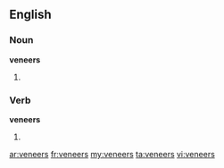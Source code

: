 ==English==

===Noun===
'''veneers'''

# {{plural of|[[veneer]]}}

===Verb===
'''veneers'''

# {{third-person singular of|[[veneer]]}}

[[ar:veneers]]
[[fr:veneers]]
[[my:veneers]]
[[ta:veneers]]
[[vi:veneers]]